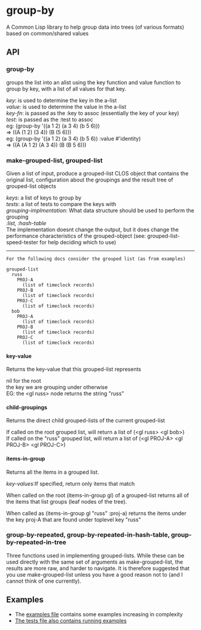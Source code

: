 = group-by = 
A Common Lisp library to help group data into trees (of various
formats) based on common/shared values

== API ==

=== group-by ===

groups the list into an alist using the key function and value function to group by key,
with a list of all values for that key.

''key'': is used to determine the key in the a-list <br />
''value'': is used to determine the value in the a-list <br />
''key-fn'': is passed as the :key to assoc (essentially the key of your key) <br />
''test'': is passed as the :test to assoc <br />

eg: (group-by '((a 1 2) (a 3 4) (b 5 6)))<br />
=> ((A (1 2) (3 4)) (B (5 6)))<br />

eg: (group-by '((a 1 2) (a 3 4) (b 5 6)) :value #'identity)<br />
=> ((A (A 1 2) (A 3 4)) (B (B 5 6)))<br />

=== make-grouped-list, grouped-list ===

Given a list of input, produce a grouped-list CLOS object that contains
the original list, configuration about the groupings and the result tree
of grouped-list objects

''keys'': a list of keys to group by<br />
''tests'': a list of tests to compare the keys with<br />

''grouping-implmentation'': What data structure should be used to perform the grouping<br />
'':list, :hash-table''<br />
The implementation doesnt change the output, but it does change
the performance characteristics of the grouped-object (see:
grouped-list-speed-tester for help deciding which to use)

----

<pre>
For the following docs consider the grouped list (as from examples)

grouped-list
  russ
    PROJ-A
      (list of timeclock records)
    PROJ-B
      (list of timeclock records)
    PROJ-C
      (list of timeclock records)
  bob
    PROJ-A
      (list of timeclock records)
    PROJ-B
      (list of timeclock records)
    PROJ-C
      (list of timeclock records)

</pre>

==== key-value ====

Returns the key-value that this grouped-list represents

nil for the root <br />
the key we are grouping under otherwise  <br />

EG: the &lt;gl russ&gt; node returns the string "russ"

==== child-groupings ====

Returns the direct child grouped-lists of the current grouped-list

If called on the root grouped list, will return a list of (&lt;gl russ> &lt;gl bob>) <br />
If called on the "russ" grouped list, will return a list of (&lt;gl PROJ-A> &lt;gl PROJ-B> &lt;gl PROJ-C>) <br />

==== items-in-group ====

Returns all the items in a grouped list. 

''key-values'':If specified, return only items that match

When called on the root (items-in-group gl) of a grouped-list returns all 
of the items that list groups (leaf nodes of the tree).

When called as (items-in-group gl "russ" :proj-a) returns the items under
the key proj-A that are found under toplevel key "russ"

=== group-by-repeated, group-by-repeated-in-hash-table, group-by-repeated-in-tree ===

Three functions used in implementing grouped-lists. While these can be
used directly with the same set of arguments as make-grouped-list, the
results are more raw, and harder to navigate.  It is therefore
suggested that you use make-grouped-list unless you have a good reason
not to (and I cannot think of one currently).

== Examples ==

* The [https://github.com/bobbysmith007/group-by/blob/master/examples/examples.lisp#L1 examples file] contains some examples increasing in complexity 
* [https://github.com/bobbysmith007/group-by/blob/master/tests/group-by.lisp#L83 The tests file also contains running examples]
